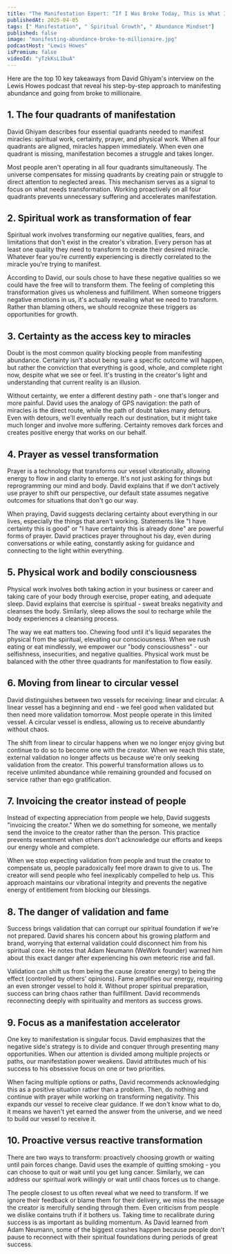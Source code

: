 ```yaml
---
title: "The Manifestation Expert: “If I Was Broke Today, This is What I’d Do!”"
publishedAt: 2025-04-05
tags: [" Manifestation", " Spiritual Growth", " Abundance Mindset"]
published: false
image: "manifesting-abundance-broke-to-millionaire.jpg"
podcastHost: "Lewis Howes"
isPremium: false
videoId: "yTzkKsL1buA"
---
```



<PodcastSummaryPageLayout frontmatter={frontmatter}>

Here are the top 10 key takeaways from David Ghiyam's interview on the Lewis Howes podcast that reveal his step-by-step approach to manifesting abundance and going from broke to millionaire.

## 1. The four quadrants of manifestation
David Ghiyam describes four essential quadrants needed to manifest miracles: spiritual work, certainty, prayer, and physical work. When all four quadrants are aligned, miracles happen immediately. When even one quadrant is missing, manifestation becomes a struggle and takes longer.

Most people aren't operating in all four quadrants simultaneously. The universe compensates for missing quadrants by creating pain or struggle to direct attention to neglected areas. This mechanism serves as a signal to focus on what needs transformation. Working proactively on all four quadrants prevents unnecessary suffering and accelerates manifestation.

## 2. Spiritual work as transformation of fear
Spiritual work involves transforming our negative qualities, fears, and limitations that don't exist in the creator's vibration. Every person has at least one quality they need to transform to create their desired miracle. Whatever fear you're currently experiencing is directly correlated to the miracle you're trying to manifest.

According to David, our souls chose to have these negative qualities so we could have the free will to transform them. The feeling of completing this transformation gives us wholeness and fulfillment. When someone triggers negative emotions in us, it's actually revealing what we need to transform. Rather than blaming others, we should recognize these triggers as opportunities for growth.

## 3. Certainty as the access key to miracles
Doubt is the most common quality blocking people from manifesting abundance. Certainty isn't about being sure a specific outcome will happen, but rather the conviction that everything is good, whole, and complete right now, despite what we see or feel. It's trusting in the creator's light and understanding that current reality is an illusion.

Without certainty, we enter a different destiny path - one that's longer and more painful. David uses the analogy of GPS navigation: the path of miracles is the direct route, while the path of doubt takes many detours. Even with detours, we'll eventually reach our destination, but it might take much longer and involve more suffering. Certainty removes dark forces and creates positive energy that works on our behalf.

## 4. Prayer as vessel transformation
Prayer is a technology that transforms our vessel vibrationally, allowing energy to flow in and clarity to emerge. It's not just asking for things but reprogramming our mind and body. David explains that if we don't actively use prayer to shift our perspective, our default state assumes negative outcomes for situations that don't go our way.

When praying, David suggests declaring certainty about everything in our lives, especially the things that aren't working. Statements like "I have certainty this is good" or "I have certainty this is already done" are powerful forms of prayer. David practices prayer throughout his day, even during conversations or while eating, constantly asking for guidance and connecting to the light within everything.

## 5. Physical work and bodily consciousness
Physical work involves both taking action in your business or career and taking care of your body through exercise, proper eating, and adequate sleep. David explains that exercise is spiritual - sweat breaks negativity and cleanses the body. Similarly, sleep allows the soul to recharge while the body experiences a cleansing process.

The way we eat matters too. Chewing food until it's liquid separates the physical from the spiritual, elevating our consciousness. When we rush eating or eat mindlessly, we empower our "body consciousness" - our selfishness, insecurities, and negative qualities. Physical work must be balanced with the other three quadrants for manifestation to flow easily.

## 6. Moving from linear to circular vessel
David distinguishes between two vessels for receiving: linear and circular. A linear vessel has a beginning and end - we feel good when validated but then need more validation tomorrow. Most people operate in this limited vessel. A circular vessel is endless, allowing us to receive abundantly without chaos.

The shift from linear to circular happens when we no longer enjoy giving but continue to do so to become one with the creator. When we reach this state, external validation no longer affects us because we're only seeking validation from the creator. This powerful transformation allows us to receive unlimited abundance while remaining grounded and focused on service rather than ego gratification.

## 7. Invoicing the creator instead of people
Instead of expecting appreciation from people we help, David suggests "invoicing the creator." When we do something for someone, we mentally send the invoice to the creator rather than the person. This practice prevents resentment when others don't acknowledge our efforts and keeps our energy whole and complete.

When we stop expecting validation from people and trust the creator to compensate us, people paradoxically feel more drawn to give to us. The creator will send people who feel inexplicably compelled to help us. This approach maintains our vibrational integrity and prevents the negative energy of entitlement from blocking our blessings.

## 8. The danger of validation and fame
Success brings validation that can corrupt our spiritual foundation if we're not prepared. David shares his concern about his growing platform and brand, worrying that external validation could disconnect him from his spiritual core. He notes that Adam Neumann (WeWork founder) warned him about this exact danger after experiencing his own meteoric rise and fall.

Validation can shift us from being the cause (creator energy) to being the effect (controlled by others' opinions). Fame amplifies our energy, requiring an even stronger vessel to hold it. Without proper spiritual preparation, success can bring chaos rather than fulfillment. David recommends reconnecting deeply with spirituality and mentors as success grows.

## 9. Focus as a manifestation accelerator
One key to manifestation is singular focus. David emphasizes that the negative side's strategy is to divide and conquer through presenting many opportunities. When our attention is divided among multiple projects or paths, our manifestation power weakens. David attributes much of his success to his obsessive focus on one or two priorities.

When facing multiple options or paths, David recommends acknowledging this as a positive situation rather than a problem. Then, do nothing and continue with prayer while working on transforming negativity. This expands our vessel to receive clear guidance. If we don't know what to do, it means we haven't yet earned the answer from the universe, and we need to build our vessel to receive it.

## 10. Proactive versus reactive transformation
There are two ways to transform: proactively choosing growth or waiting until pain forces change. David uses the example of quitting smoking - you can choose to quit or wait until you get lung cancer. Similarly, we can address our spiritual work willingly or wait until chaos forces us to change.

The people closest to us often reveal what we need to transform. If we ignore their feedback or blame them for their delivery, we miss the message the creator is mercifully sending through them. Even criticism from people we dislike contains truth if it bothers us. Taking time to recalibrate during success is as important as building momentum. As David learned from Adam Neumann, some of the biggest crashes happen because people don't pause to reconnect with their spiritual foundations during periods of great success.

</PodcastSummaryPageLayout>

